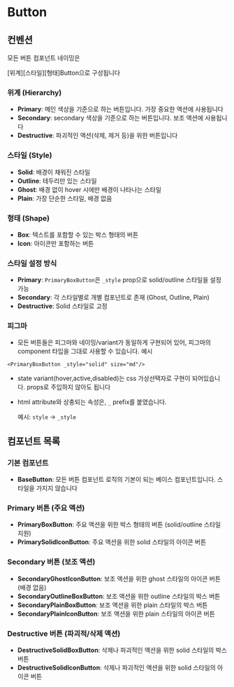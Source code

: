 # Button

## 컨벤션

모든 버튼 컴포넌트 네이밍은

[위계][스타일][형태]Button으로 구성됩니다

### 위계 (Hierarchy)

- **Primary**: 메인 색상을 기준으로 하는 버튼입니다. 가장 중요한 액션에 사용됩니다
- **Secondary**: secondary 색상을 기준으로 하는 버튼입니다. 보조 액션에 사용됩니다
- **Destructive**: 파괴적인 액션(삭제, 제거 등)을 위한 버튼입니다

### 스타일 (Style)

- **Solid**: 배경이 채워진 스타일
- **Outline**: 테두리만 있는 스타일
- **Ghost**: 배경 없이 hover 시에만 배경이 나타나는 스타일
- **Plain**: 가장 단순한 스타일, 배경 없음

### 형태 (Shape)

- **Box**: 텍스트를 포함할 수 있는 박스 형태의 버튼
- **Icon**: 아이콘만 포함하는 버튼

### 스타일 설정 방식

- **Primary**: `PrimaryBoxButton`은 `_style` prop으로 solid/outline 스타일을 설정 가능
- **Secondary**: 각 스타일별로 개별 컴포넌트로 존재 (Ghost, Outline, Plain)
- **Destructive**: Solid 스타일로 고정

### 피그마

- 모든 버튼들은 피그마와 네이밍/variant가 동일하게 구현되어 있어, 피그마의 component 타입을 그대로 사용할 수 있습니다.
  예시

```tsx
<PrimaryBoxButton _style="solid" size="md"/>
```

- state variant(hover,active,disabled)는 css 가상선택자로 구현이 되어있습니다. props로 주입하지 않아도 됩니다
- html attribute와 상충되는 속성은, `_` prefix를 붙였습니다.

  예시: `style` -> `_style`

## 컴포넌트 목록

### 기본 컴포넌트

- **BaseButton**: 모든 버튼 컴포넌트 로직의 기본이 되는 베이스 컴포넌트입니다. 스타일을 가지지 않습니다

### Primary 버튼 (주요 액션)

- **PrimaryBoxButton**: 주요 액션을 위한 박스 형태의 버튼 (solid/outline 스타일 지원)
- **PrimarySolidIconButton**: 주요 액션을 위한 solid 스타일의 아이콘 버튼

### Secondary 버튼 (보조 액션)

- **SecondaryGhostIconButton**: 보조 액션을 위한 ghost 스타일의 아이콘 버튼 (배경 없음)
- **SecondaryOutlineBoxButton**: 보조 액션을 위한 outline 스타일의 박스 버튼
- **SecondaryPlainBoxButton**: 보조 액션을 위한 plain 스타일의 박스 버튼
- **SecondaryPlainIconButton**: 보조 액션을 위한 plain 스타일의 아이콘 버튼

### Destructive 버튼 (파괴적/삭제 액션)

- **DestructiveSolidBoxButton**: 삭제나 파괴적인 액션을 위한 solid 스타일의 박스 버튼
- **DestructiveSolidIconButton**: 삭제나 파괴적인 액션을 위한 solid 스타일의 아이콘 버튼

